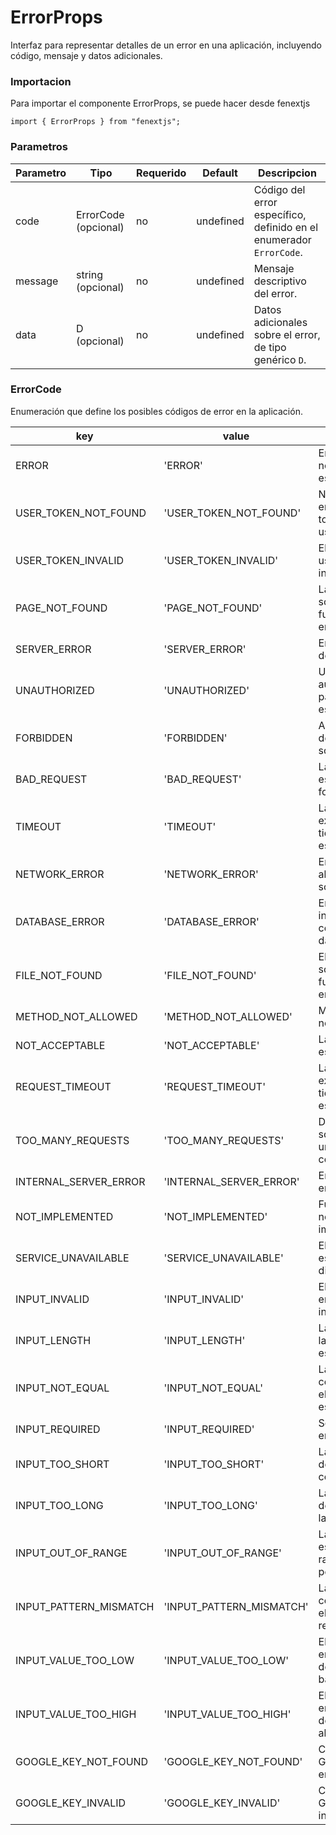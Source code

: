 # ErrorProps

Interfaz para representar detalles de un error en una aplicación, incluyendo código, mensaje y datos adicionales.

### Importacion

Para importar el componente ErrorProps, se puede hacer desde fenextjs

```tsx copy
import { ErrorProps } from "fenextjs";
```

### Parametros

| Parametro | Tipo                 | Requerido | Default   | Descripcion                                                         |
| --------- | -------------------- | --------- | --------- | ------------------------------------------------------------------- |
| code      | ErrorCode (opcional) | no        | undefined | Código del error específico, definido en el enumerador `ErrorCode`. |
| message   | string (opcional)    | no        | undefined | Mensaje descriptivo del error.                                      |
| data      | D (opcional)         | no        | undefined | Datos adicionales sobre el error, de tipo genérico `D`.             |

### ErrorCode

Enumeración que define los posibles códigos de error en la aplicación.

| key                    | value                    | description                                      |
| ---------------------- | ------------------------ | ------------------------------------------------ |
| ERROR                  | 'ERROR'                  | Error general no especificado.                   |
| USER_TOKEN_NOT_FOUND   | 'USER_TOKEN_NOT_FOUND'   | No se encontró el token de usuario.              |
| USER_TOKEN_INVALID     | 'USER_TOKEN_INVALID'     | El token de usuario es inválido.                 |
| PAGE_NOT_FOUND         | 'PAGE_NOT_FOUND'         | La página solicitada no fue encontrada.          |
| SERVER_ERROR           | 'SERVER_ERROR'           | Error general del servidor.                      |
| UNAUTHORIZED           | 'UNAUTHORIZED'           | Usuario no autorizado para realizar esta acción. |
| FORBIDDEN              | 'FORBIDDEN'              | Acceso denegado a la solicitud.                  |
| BAD_REQUEST            | 'BAD_REQUEST'            | La solicitud está mal formada.                   |
| TIMEOUT                | 'TIMEOUT'                | La solicitud ha excedido el tiempo de espera.    |
| NETWORK_ERROR          | 'NETWORK_ERROR'          | Error en la red al realizar la solicitud.        |
| DATABASE_ERROR         | 'DATABASE_ERROR'         | Error al interactuar con la base de datos.       |
| FILE_NOT_FOUND         | 'FILE_NOT_FOUND'         | El archivo solicitado no fue encontrado.         |
| METHOD_NOT_ALLOWED     | 'METHOD_NOT_ALLOWED'     | Método HTTP no permitido.                        |
| NOT_ACCEPTABLE         | 'NOT_ACCEPTABLE'         | La solicitud no es aceptable.                    |
| REQUEST_TIMEOUT        | 'REQUEST_TIMEOUT'        | La solicitud excedió el tiempo de espera.        |
| TOO_MANY_REQUESTS      | 'TOO_MANY_REQUESTS'      | Demasiadas solicitudes en un tiempo corto.       |
| INTERNAL_SERVER_ERROR  | 'INTERNAL_SERVER_ERROR'  | Error interno en el servidor.                    |
| NOT_IMPLEMENTED        | 'NOT_IMPLEMENTED'        | Funcionalidad no implementada.                   |
| SERVICE_UNAVAILABLE    | 'SERVICE_UNAVAILABLE'    | El servicio no está disponible.                  |
| INPUT_INVALID          | 'INPUT_INVALID'          | El valor de entrada es inválido.                 |
| INPUT_LENGTH           | 'INPUT_LENGTH'           | La longitud de la entrada no es válida.          |
| INPUT_NOT_EQUAL        | 'INPUT_NOT_EQUAL'        | La entrada no coincide con el valor esperado.    |
| INPUT_REQUIRED         | 'INPUT_REQUIRED'         | Se requiere la entrada.                          |
| INPUT_TOO_SHORT        | 'INPUT_TOO_SHORT'        | La entrada es demasiado corta.                   |
| INPUT_TOO_LONG         | 'INPUT_TOO_LONG'         | La entrada es demasiado larga.                   |
| INPUT_OUT_OF_RANGE     | 'INPUT_OUT_OF_RANGE'     | La entrada está fuera del rango permitido.       |
| INPUT_PATTERN_MISMATCH | 'INPUT_PATTERN_MISMATCH' | La entrada no coincide con el patrón requerido.  |
| INPUT_VALUE_TOO_LOW    | 'INPUT_VALUE_TOO_LOW'    | El valor de entrada es demasiado bajo.           |
| INPUT_VALUE_TOO_HIGH   | 'INPUT_VALUE_TOO_HIGH'   | El valor de entrada es demasiado alto.           |
| GOOGLE_KEY_NOT_FOUND   | 'GOOGLE_KEY_NOT_FOUND'   | Clave de Google no encontrada.                   |
| GOOGLE_KEY_INVALID     | 'GOOGLE_KEY_INVALID'     | Clave de Google inválida.                        |
